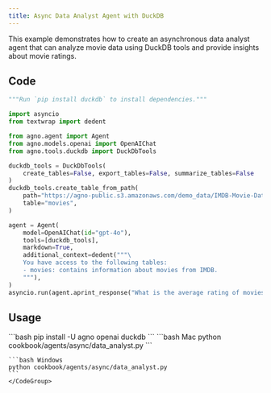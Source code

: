 ```yaml
---
title: Async Data Analyst Agent with DuckDB
---
```


This example demonstrates how to create an asynchronous data analyst agent that can analyze movie data using DuckDB tools and provide insights about movie ratings.

## Code

```python cookbook/agents/async/data_analyst.py
"""Run `pip install duckdb` to install dependencies."""

import asyncio
from textwrap import dedent

from agno.agent import Agent
from agno.models.openai import OpenAIChat
from agno.tools.duckdb import DuckDbTools

duckdb_tools = DuckDbTools(
    create_tables=False, export_tables=False, summarize_tables=False
)
duckdb_tools.create_table_from_path(
    path="https://agno-public.s3.amazonaws.com/demo_data/IMDB-Movie-Data.csv",
    table="movies",
)

agent = Agent(
    model=OpenAIChat(id="gpt-4o"),
    tools=[duckdb_tools],
    markdown=True,
    additional_context=dedent("""\
    You have access to the following tables:
    - movies: contains information about movies from IMDB.
    """),
)
asyncio.run(agent.aprint_response("What is the average rating of movies?"))
```

## Usage

<Steps>
  <Snippet file="create-venv-step.mdx" />

  <Step title="Install libraries">
    ```bash
    pip install -U agno openai duckdb
    ```
  </Step>

  <Step title="Run Agent">
    <CodeGroup>
    ```bash Mac
    python cookbook/agents/async/data_analyst.py
    ```
    
    ```bash Windows
    python cookbook/agents/async/data_analyst.py
    ```
    </CodeGroup>
  </Step>
</Steps>
